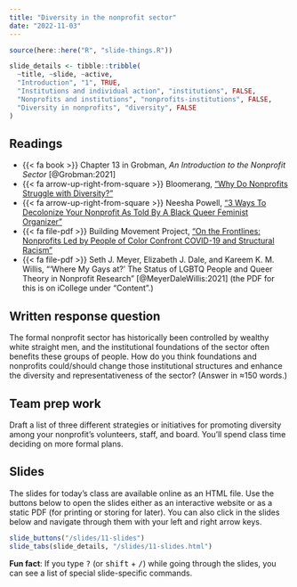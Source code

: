 ```yaml
---
title: "Diversity in the nonprofit sector"
date: "2022-11-03"
---
```


```r
source(here::here("R", "slide-things.R"))

slide_details <- tibble::tribble(
  ~title, ~slide, ~active,
  "Introduction", "1", TRUE,
  "Institutions and individual action", "institutions", FALSE,
  "Nonprofits and institutions", "nonprofits-institutions", FALSE,
  "Diversity in nonprofits", "diversity", FALSE
)
```

## Readings

- {{< fa book >}} Chapter 13 in Grobman, *An Introduction to the Nonprofit Sector* [@Grobman:2021]
- {{< fa arrow-up-right-from-square >}} Bloomerang, ["Why Do Nonprofits Struggle with Diversity?"](https://bloomerang.co/blog/why-do-nonprofits-struggle-with-diversity/)
- {{< fa arrow-up-right-from-square >}} Neesha Powell, ["3 Ways To Decolonize Your Nonprofit As Told By A Black Queer Feminist Organizer"](https://everydayfeminism.com/2018/05/decolonizing-nonprofits/)
- {{< fa file-pdf >}} Building Movement Project, ["On the Frontlines: Nonprofits Led by People of Color Confront COVID-19 and Structural Racism"](https://buildingmovement.org/wp-content/uploads/2020/10/On-the-Frontlines-COVID-Leaders-of-Color-Final-10.2.20.pdf)
- {{< fa file-pdf >}} Seth J. Meyer, Elizabeth J. Dale, and Kareem K. M. Willis, "'Where My Gays at?' The Status of LGBTQ People and Queer Theory in Nonprofit Research" [@MeyerDaleWillis:2021] (the PDF for this is on iCollege under "Content".)


## Written response question

The formal nonprofit sector has historically been controlled by wealthy white straight men, and the institutional foundations of the sector often benefits these groups of people. How do you think foundations and nonprofits could/should change those institutional structures and enhance the diversity and representativeness of the sector? (Answer in ≈150 words.)


## Team prep work

Draft a list of three different strategies or initiatives for promoting diversity among your nonprofit's volunteers, staff, and board. You'll spend class time deciding on more formal plans.


## Slides

The slides for today's class are available online as an HTML file. Use the buttons below to open the slides either as an interactive website or as a static PDF (for printing or storing for later). You can also click in the slides below and navigate through them with your left and right arrow keys.

```r
slide_buttons("/slides/11-slides")
slide_tabs(slide_details, "/slides/11-slides.html")
```

:::{.callout-tip}
**Fun fact**: If you type <kbd>?</kbd> (or <kbd>shift</kbd> + <kbd>/</kbd>) while going through the slides, you can see a list of special slide-specific commands.
:::


